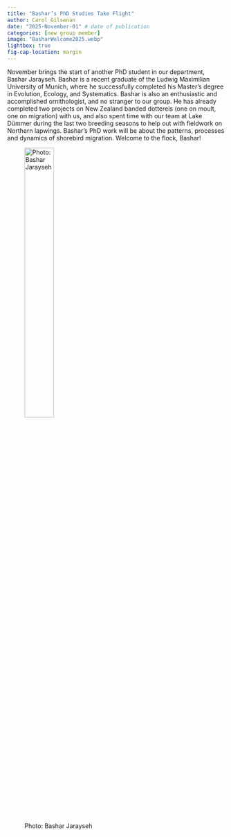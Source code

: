 ```yaml
---
title: "Bashar’s PhD Studies Take Flight" 
author: Carol Gilsenan
date: "2025-November-01" # date of publication
categories: [new group member]
image: "BasharWelcome2025.webp"
lightbox: true
fig-cap-location: margin
---
```


November brings the start of another PhD student in our department, Bashar Jarayseh. Bashar is a recent graduate of the Ludwig Maximilian University of Munich, where he successfully completed his Master’s degree in Evolution, Ecology, and Systematics. Bashar is also an enthusiastic and accomplished ornithologist, and no stranger to our group. He has already completed two projects on New Zealand banded dotterels (one on moult, one on migration) with us, and also spent time with our team at Lake Dümmer during the last two breeding seasons to help out with fieldwork on Northern lapwings. Bashar’s PhD work will be about the patterns, processes and dynamics of shorebird migration. Welcome to the flock, Bashar!


![Photo: Bashar Jarayseh](BasharWelcome2025.webp){width=40%}
